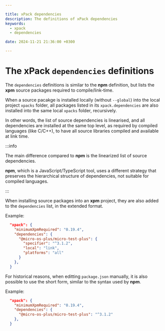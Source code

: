```yaml
---

title: xPack dependencies
description: The definitions of xPack dependencies
keywords:
  - xpack
  - dependencies

date: 2024-11-21 21:36:00 +0300

---
```


# The xPack `dependencies` definitions

The `dependencies` definitions is similar to the **npm** definition,
but lists the **xpm** source packages required to compile/link-time.

When a source pacakge is installed locally (without `--global`) into the
local project `xpacks` folder, all packages listed in its `xpack.dependencies`
are also installed into the same local `xpacks` folder,
recursively.

In other words, the list of source dependencies is linearised, and all
dependencies are installed at the same top level, as required by
compiled languages (like C/C++), to have all source libraries
compiled and available at link time.

:::info

The main difference compared to **npm** is the linearized list of source
dependencies.

**npm**, which is a JavaScript/TypeScript tool, uses a
different strategy that preserves the hierarchical structure of
dependencies, not suitable for compiled languages.

:::

When installing source packages into an **xpm** project, they are also added
to the `dependencies` list, in the extended format.

Example:

```json title="Extended format source dependency" {5-7}
  "xpack": {
    "minimumXpmRequired": "0.19.4",
    "dependencies": {
      "@micro-os-plus/micro-test-plus": {
        "specifier": "^3.1.2",
        "local": "link",
        "platforms": "all"
      }
    },
  }
```

For historical reasons, when editting `package.json` manually, it is
also possible to use the short form, similar to the syntax used by **npm**.

Example:

```json title="Traditional short form source dependency" {4}
  "xpack": {
    "minimumXpmRequired": "0.19.4",
    "dependencies": {
      "@micro-os-plus/micro-test-plus": "^3.1.2"
    },
  }
```
